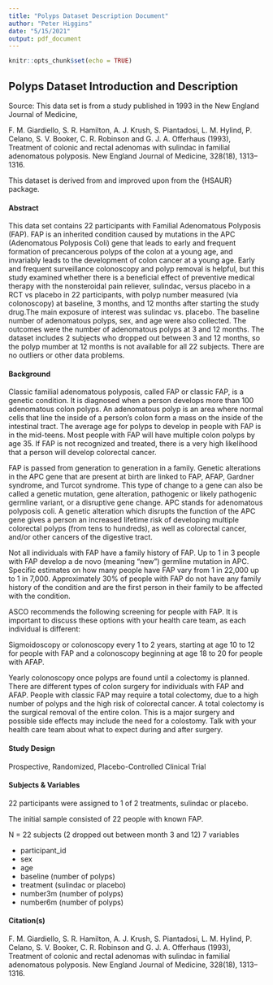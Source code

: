 ```yaml
---
title: "Polyps Dataset Description Document"
author: "Peter Higgins"
date: "5/15/2021"
output: pdf_document
---
```


```r
knitr::opts_chunk$set(echo = TRUE)
```


## Polyps Dataset Introduction and Description

Source: This data set is from a study published in 1993 in the New England Journal of Medicine,
 
F. M. Giardiello, S. R. Hamilton, A. J. Krush, S. Piantadosi, L. M. Hylind, P. Celano, S. V. Booker, C. R. Robinson and G. J. A. Offerhaus (1993), Treatment of colonic and rectal adenomas with sulindac in familial adenomatous polyposis. New England Journal of Medicine, 328(18), 1313–1316.

This dataset is derived from and improved upon from the {HSAUR} package. 

#### Abstract

 This data set contains 22 participants with Familial Adenomatous Polyposis (FAP). FAP is an inherited condition caused by mutations in the APC  (Adenomatous Polyposis Coli) gene that leads to early and frequent formation of precancerous polyps of the colon at a young age, and invariably leads to the development of colon cancer at a young age. Early and frequent surveillance colonoscopy and polyp removal is helpful, but this study examined whether there is a beneficial effect of preventive medical therapy with the nonsteroidal pain reliever, sulindac, versus placebo in a RCT vs placebo in 22 participants, with polyp number measured (via colonoscopy) at baseline, 3 months, and 12 months after starting the study drug.The main exposure of interest was sulindac vs. placebo. The baseline number of adenomatous polyps, sex, and age were also collected. The outcomes were the number of adenomatous polyps at 3 and 12 months. The dataset includes 2 subjects who dropped out between 3 and 12 months, so the polyp mumber at 12 months is not available for all 22 subjects. There are no outliers or other data problems. 

#### Background

Classic familial adenomatous polyposis, called FAP or classic FAP, is a genetic condition. It is diagnosed when a person develops more than 100 adenomatous colon polyps. An adenomatous polyp is an area where normal cells that line the inside of a person’s colon form a mass on the inside of the intestinal tract. The average age for polyps to develop in people with FAP is in the mid-teens. Most people with FAP will have multiple colon polyps by age 35. If FAP is not recognized and treated, there is a very high likelihood that a person will develop colorectal cancer.

FAP is passed from generation to generation in a family. Genetic alterations in the APC gene that are present at birth are linked to FAP, AFAP, Gardner syndrome, and Turcot syndrome. This type of change to a gene can also be called a genetic mutation, gene alteration, pathogenic or likely pathogenic germline variant, or a disruptive gene change. APC stands for adenomatous polyposis coli. A genetic alteration which disrupts the function of the APC gene gives a person an increased lifetime risk of developing multiple colorectal polyps (from tens to hundreds), as well as colorectal cancer, and/or other cancers of the digestive tract.

Not all individuals with FAP have a family history of FAP. Up to 1 in 3 people with FAP develop a de novo (meaning "new") germline mutation in APC.  Specific estimates on how many people have FAP vary from 1 in 22,000 up to 1 in 7,000. Approximately 30% of people with FAP do not have any family history of the condition and are the first person in their family to be affected with the condition.

ASCO recommends the following screening for people with FAP. It is important to discuss these options with your health care team, as each individual is different:

Sigmoidoscopy or colonoscopy every 1 to 2 years, starting at age 10 to 12 for people with FAP and a colonoscopy beginning at age 18 to 20 for people with AFAP.

Yearly colonoscopy once polyps are found until a colectomy is planned. There are different types of colon surgery for individuals with FAP and AFAP. People with classic FAP may require a total colectomy, due to a high number of polyps and the high risk of colorectal cancer. A total colectomy is the surgical removal of the entire colon. This is a major surgery and possible side effects may include the need for a colostomy. Talk with your health care team about what to expect during and after surgery.

#### Study Design

Prospective, Randomized, Placebo-Controlled Clinical Trial

#### Subjects & Variables

22 participants were assigned to 1 of 2 treatments, sulindac or placebo. 

The initial sample consisted of 22 people with known FAP. 

N = 22 subjects (2 dropped out between month 3 and 12)
7 variables

- participant_id
- sex
- age
- baseline (number of polyps)
- treatment (sulindac or placebo)
- number3m (number of polyps)
- number6m (number of polyps)

#### Citation(s)

F. M. Giardiello, S. R. Hamilton, A. J. Krush, S. Piantadosi, L. M. Hylind, P. Celano, S. V. Booker, C. R. Robinson and G. J. A. Offerhaus (1993), Treatment of colonic and rectal adenomas with sulindac in familial adenomatous polyposis. New England Journal of Medicine, 328(18), 1313–1316.

